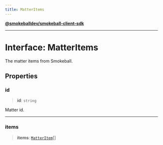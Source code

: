 ```yaml
---
title: MatterItems
---
```

[**@smokeballdev/smokeball-client-sdk**](./../../../../README)

***

# Interface: MatterItems

The matter items from Smokeball.

## Properties

### id

> **id**: `string`

Matter id.

***

### items

> **items**: [`MatterItem`](./MatterItem)[]
